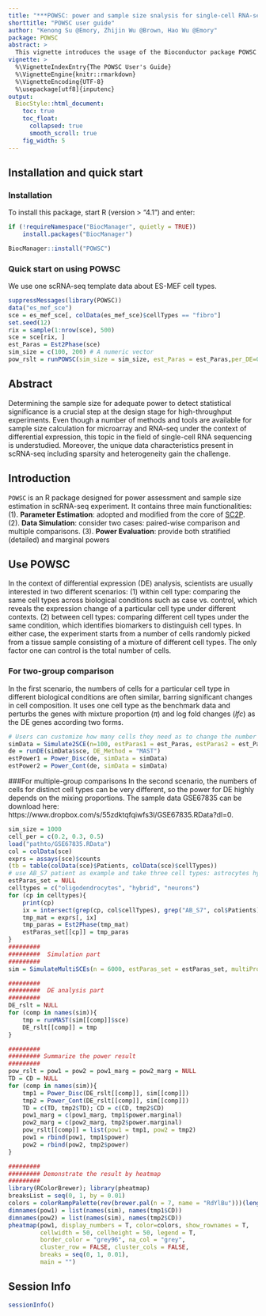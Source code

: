 ```yaml
---
title: "***POWSC: power and sample size snalysis for single-cell RNA-seq***"
shorttitle: "POWSC user guide"
author: "Kenong Su @Emory, Zhijin Wu @Brown, Hao Wu @Emory"
package: POWSC
abstract: >
  This vignette introduces the usage of the Bioconductor package POWSC (POWer analysis for SCrna-seq experiment), which is specifically designed for power estimation and sample size estimation for scRNA-seq data. POWSC is a simulation-based method, to provide power evaluation and sample size recommen- dation for single-cell RNA-sequencing DE analysis. POWSC consists of a data simulator that creates realistic expres- sion data, and a power assessor that provides a comprehensive evaluation and visualization of the power and sam- ple size relationship. The data simulator in POWSC outperforms two other state-of-art simulators in capturing key characteristics of real datasets. The power assessor in POWSC provides a variety of power evaluations including stratified and marginal power analyses for DEs characterized by two forms (phase transition or magnitude tuning), under different comparison scenarios. In addition, POWSC offers information for optimizing the tradeoffs between sample size and sequencing depth with the same total reads.
vignette: >
  %\VignetteIndexEntry{The POWSC User's Guide}
  %\VignetteEngine{knitr::rmarkdown}
  %\VignetteEncoding{UTF-8}
  %\usepackage[utf8]{inputenc}
output:
  BiocStyle::html_document:
    toc: true
    toc_float:
      collapsed: true
      smooth_scroll: true
    fig_width: 5
---
```

<style type="text/css">
  pre:not([class]) {
    background-color: white;
  }
  .tocify-subheader > .tocify-item {
  text-indent: 2px;}
</style>




\tableofcontents

\vspace{.1in}

## Installation and quick start

### Installation

To install this package, start R (version > "4.1") and enter:
```r

if (!requireNamespace("BiocManager", quietly = TRUE))
    install.packages("BiocManager")

BiocManager::install("POWSC") 
```

### Quick start on using POWSC
We use one scRNA-seq template data about ES-MEF cell types. 

```r
suppressMessages(library(POWSC))
data("es_mef_sce")
sce = es_mef_sce[, colData(es_mef_sce)$cellTypes == "fibro"]
set.seed(12)
rix = sample(1:nrow(sce), 500)
sce = sce[rix, ]
est_Paras = Est2Phase(sce)
sim_size = c(100, 200) # A numeric vector
pow_rslt = runPOWSC(sim_size = sim_size, est_Paras = est_Paras,per_DE=0.05, DE_Method = "MAST", Cell_Type = "PW") 
```

## Abstract
Determining the sample size for adequate power to detect statistical significance is a crucial step at the design stage for high-throughput experiments. Even though a number of methods and tools are available for sample size calculation for microarray and RNA-seq under the context of differential expression, this topic in the field of single-cell RNA sequencing is understudied. Moreover, the unique data characteristics present in scRNA-seq including sparsity and heterogeneity gain the challenge.

## Introduction
`POWSC` is an R package designed for power assessment and sample size estimation in scRNA-seq experiment. It contains three main functionalities: 
(1). **Parameter Estimation**: adopted and modified from the core of [SC2P](https://github.com/haowulab/SC2P). 
(2). **Data Simulation**: consider two cases: paired-wise comparison and multiple comparisons. 
(3). **Power Evaluation**: provide both stratified (detailed) and marginal powers

## Use POWSC
In the context of differential expression (DE) analysis, scientists are usually interested in two different scenarios: (1) within cell type: comparing the same cell types across biological conditions such as case vs. control, which reveals the expression change of a particular cell type under different contexts. (2) between cell types: comparing different cell types under the same condition, which identifies biomarkers to distinguish cell types. In either case, the experiment starts from a number of cells randomly picked from a tissue sample consisting of a mixture of different cell types. The only factor one can control is the total number of cells.

### For two-group comparison

In the first scenario, the numbers of cells for a particular cell type in different biological conditions are often similar, barring significant changes in cell composition. It uses one cell type as the benchmark data and perturbs the genes with mixture proportion ($\pi$) and log fold changes ($lfc$) as the DE genes according two forms. 

```r
# Users can customize how many cells they need as to change the number of n. 
simData = Simulate2SCE(n=100, estParas1 = est_Paras, estParas2 = est_Paras)
de = runDE(simData$sce, DE_Method = "MAST")
estPower1 = Power_Disc(de, simData = simData)
estPower2 = Power_Cont(de, simData = simData)
```

###For multiple-group comparisons
In the second scenario, the numbers of cells for distinct cell types can be very different, so the power for DE highly depends on the mixing proportions. The sample data GSE67835 can be download here: https://www.dropbox.com/s/55zdktqfqiwfs3l/GSE67835.RData?dl=0. 
```r
sim_size = 1000
cell_per = c(0.2, 0.3, 0.5)
load("pathto/GSE67835.RData")
col = colData(sce)
exprs = assays(sce)$counts
(tb = table(colData(sce)$Patients, colData(sce)$cellTypes))
# use AB_S7 patient as example and take three cell types: astrocytes hybrid and neurons
estParas_set = NULL
celltypes = c("oligodendrocytes", "hybrid", "neurons")
for (cp in celltypes){
    print(cp)
    ix = intersect(grep(cp, col$cellTypes), grep("AB_S7", col$Patients))
    tmp_mat = exprs[, ix]
    tmp_paras = Est2Phase(tmp_mat)
    estParas_set[[cp]] = tmp_paras
}
######### 
#########  Simulation part
######### 
sim = SimulateMultiSCEs(n = 6000, estParas_set = estParas_set, multiProb = cell_per)

######### 
#########  DE analysis part
######### 
DE_rslt = NULL
for (comp in names(sim)){
    tmp = runMAST(sim[[comp]]$sce)
    DE_rslt[[comp]] = tmp
}

######### 
######### Summarize the power result
######### 
pow_rslt = pow1 = pow2 = pow1_marg = pow2_marg = NULL
TD = CD = NULL
for (comp in names(sim)){
    tmp1 = Power_Disc(DE_rslt[[comp]], sim[[comp]])
    tmp2 = Power_Cont(DE_rslt[[comp]], sim[[comp]])
    TD = c(TD, tmp2$TD); CD = c(CD, tmp2$CD)
    pow1_marg = c(pow1_marg, tmp1$power.marginal)
    pow2_marg = c(pow2_marg, tmp2$power.marginal)
    pow_rslt[[comp]] = list(pow1 = tmp1, pow2 = tmp2)
    pow1 = rbind(pow1, tmp1$power)
    pow2 = rbind(pow2, tmp2$power)
}

######### 
######### Demonstrate the result by heatmap
######### 
library(RColorBrewer); library(pheatmap)
breaksList = seq(0, 1, by = 0.01)
colors = colorRampPalette(rev(brewer.pal(n = 7, name = "RdYlBu")))(length(breaksList))
dimnames(pow1) = list(names(sim), names(tmp1$CD))
dimnames(pow2) = list(names(sim), names(tmp2$CD))
pheatmap(pow1, display_numbers = T, color=colors, show_rownames = T,
         cellwidth = 50, cellheight = 50, legend = T,
         border_color = "grey96", na_col = "grey",
         cluster_row = FALSE, cluster_cols = FALSE,
         breaks = seq(0, 1, 0.01),
         main = "")

```

## Session Info
```r
sessionInfo()
```
